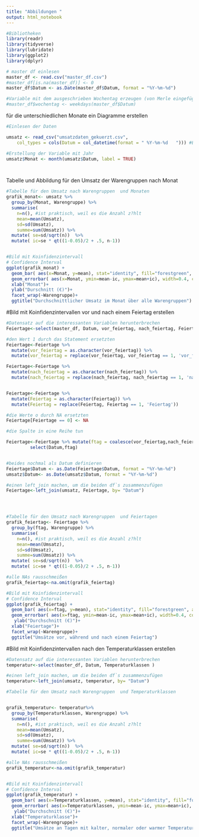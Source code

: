 ```yaml
---
title: "Abbildungen "
output: html_notebook
---
```



```r
#Bibliotheken
library(readr)
library(tidyverse)
library(lubridate)
library(ggplot2)
library(dplyr)

```





```r
# master df einlesen
master_df <- read.csv("master_df.csv")
#master_df[is.na(master_df)] <- 0 
master_df$Datum <- as.Date(master_df$Datum, format = "%Y-%m-%d")

#Variable mit dem ausgeschrieben Wochentag erzeugen (von Merle eingefügt)
#master_df$wochentag <- weekdays(master_df$Datum)
```


für die unterschiedlichen Monate ein Diagramme erstellen 


```r
#Einlesen der Daten

umsatz <- read_csv("umsatzdaten_gekuerzt.csv", 
    col_types = cols(Datum = col_datetime(format = " %Y-%m-%d   "))) #Eingeben des Datums

#Erstellung der Variable mit Jahr
umsatz$Monat <- month(umsatz$Datum, label = TRUE)




```

Tabelle und Abbildung  für den Umsatz der Warengruppen nach Monat
```r
#Tabelle für den Umsatz nach Warengruppen  und Monaten 
grafik_monat<- umsatz %>%
  group_by(Monat, Warengruppe) %>%
  summarise(
    n=n(), #ist praktisch, weil es die Anzahl z?hlt
    mean=mean(Umsatz),
    sd=sd(Umsatz),
    summe=sum(Umsatz)) %>%
  mutate( se=sd/sqrt(n))  %>%
  mutate( ic=se * qt((1-0.05)/2 + .5, n-1))


#Bild mit Koinfidenzintervall
# Confidence Interval
ggplot(grafik_monat) +
  geom_bar( aes(x=Monat, y=mean), stat="identity", fill="forestgreen", alpha=0.5) +
  geom_errorbar( aes(x=Monat, ymin=mean-ic, ymax=mean+ic), width=0.4, colour="orange", alpha=0.9, size=1.5) +
  xlab("Monat")+
  ylab("Durschnitt (€)")+
  facet_wrap(~Warengruppe)+
  ggtitle("Durchschnittlicher Umsatz im Monat über alle Warengruppen")


```


#Bild mit Koinfidenzintervallen vor und nach einem Feiertag erstellen
```r

#Datensatz auf die interessanten Variablen herunterbrechen 
Feiertage<-select(master_df, Datum, vor_feiertag, nach_feiertag, Feiertag)

#den Wert 1 durch das Statement ersetzten 
Feiertage<-Feiertage %>% 
  mutate(vor_feiertag = as.character(vor_feiertag)) %>% 
  mutate(vor_feiertag = replace(vor_feiertag, vor_feiertag == 1, 'vor_feiertag'))

Feiertage<-Feiertage %>% 
  mutate(nach_feiertag = as.character(nach_feiertag)) %>% 
  mutate(nach_feiertag = replace(nach_feiertag, nach_feiertag == 1, 'nach_feiertag'))


Feiertage<-Feiertage %>% 
  mutate(Feiertag = as.character(Feiertag)) %>% 
  mutate(Feiertag = replace(Feiertag, Feiertag == 1, 'Feiertag'))

#die Werte o durch NA ersetzten
Feiertage[Feiertage == 0] <- NA

#die Spalte in eine Reihe tun

Feiertage<-Feiertage %>% mutate(ftag = coalesce(vor_feiertag,nach_feiertag, Feiertag)) %>%
         select(Datum,ftag)


#beides nochmal als Datum definieren 
Feiertage$Datum <- as.Date(Feiertage$Datum, format = "%Y-%m-%d")
umsatz$Datum<- as.Date(umsatz$Datum, format = "%Y-%m-%d")

#einen left_join machen, um die beiden df`s zusammenzufügen 
Feiertage<-left_join(umsatz, Feiertage, by= "Datum")




#Tabelle für den Umsatz nach Warengruppen  und Feiertagen 
grafik_feiertag<- Feiertage %>%
  group_by(ftag, Warengruppe) %>%
  summarise(
    n=n(), #ist praktisch, weil es die Anzahl z?hlt
    mean=mean(Umsatz),
    sd=sd(Umsatz),
    summe=sum(Umsatz)) %>%
  mutate( se=sd/sqrt(n))  %>%
  mutate( ic=se * qt((1-0.05)/2 + .5, n-1))

#alle NAs rausschmeißen
grafik_feiertag<-na.omit(grafik_feiertag)

#Bild mit Koinfidenzintervall
# Confidence Interval
ggplot(grafik_feiertag) +
  geom_bar( aes(x=ftag, y=mean), stat="identity", fill="forestgreen", alpha=0.5) +
  geom_errorbar( aes(x=ftag, ymin=mean-ic, ymax=mean+ic), width=0.4, colour="orange", alpha=0.9, size=1.5) +
   ylab("Durchschnitt (€)")+
  xlab("Feiertage")+
  facet_wrap(~Warengruppe)+
  ggtitle("Umsätze vor, während und nach einem Feiertag")


```





#Bild mit Koinfidenzintervallen nach den Temperaturklassen erstellen

```r

#Datensatz auf die interessanten Variablen herunterbrechen 
temperatur<-select(master_df, Datum, Temperaturklassen )

#einen left_join machen, um die beiden df`s zusammenzufügen 
temperatur<-left_join(umsatz, temperatur, by= "Datum")

#Tabelle für den Umsatz nach Warengruppen  und Temperaturklassen


grafik_temperatur<- temperatur%>%
  group_by(Temperaturklassen, Warengruppe) %>%
  summarise(
    n=n(), #ist praktisch, weil es die Anzahl z?hlt
    mean=mean(Umsatz),
    sd=sd(Umsatz),
    summe=sum(Umsatz)) %>%
  mutate( se=sd/sqrt(n))  %>%
  mutate( ic=se * qt((1-0.05)/2 + .5, n-1))

#alle NAs rausschmeißen
grafik_temperatur<-na.omit(grafik_temperatur)


#Bild mit Koinfidenzintervall
# Confidence Interval
ggplot(grafik_temperatur) +
  geom_bar( aes(x=Temperaturklassen, y=mean), stat="identity", fill="forestgreen", alpha=0.5) +
  geom_errorbar( aes(x=Temperaturklassen, ymin=mean-ic, ymax=mean+ic), width=0.4, colour="orange", alpha=0.9, size=1.5) +
   ylab("Durchschnitt (€)")+
  xlab("Temperaturklasse")+
  facet_wrap(~Warengruppe)+
  ggtitle("Umsätze an Tagen mit kalter, normaler oder warmer Temperatur")
```
